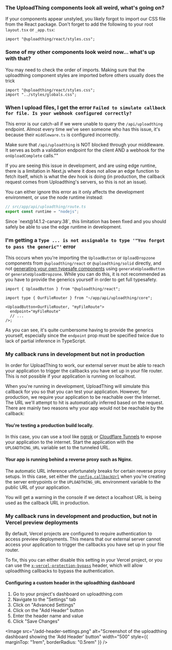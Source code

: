 
### The UploadThing components look all weird, what's going on?

If your components appear unstyled, you likely forgot to import our CSS file
from the React package. Don't forget to add the following to your root
`layout.tsx` or `_app.tsx`:

```tsx
import "@uploadthing/react/styles.css";
```

### Some of my other components look weird now... what's up with that?

You may need to check the order of imports. Making sure that the uploadthing
component styles are imported before others usually does the trick

```tsx
import "@uploadthing/react/styles.css";
import "../styles/globals.css";
```

### When I upload files, I get the error `Failed to simulate callback for file. Is your webhook configured correctly?`

This error is our catch-all if we were unable to query the `/api/uploadthing`
endpoint. Almost every time we've seen someone who has this issue, it's because
their `middleware.ts` is configured incorrectly.

Make sure that `/api/uploadthing` is NOT blocked through your middleware. It
serves as both a validation endpoint for the client AND a webhook for the
`onUploadComplete` calls.""

If you are seeing this issue in development, and are using edge runtine, there
is a limitation in Next.js where it does not allow an edge function to fetch
itself, which is what the dev hook is doing (in production, the callback request
comes from Uploadthing's servers, so this is not an issue).

You can either ignore this error as it only affects the development environment,
or use the node runtime instead:

```ts
// src/app/api/uploadthing/route.ts
export const runtime = "nodejs";
```

<Callout type="info">
  Since `next@14.1.2-canary.38`, this limitation has been fixed and you should
  safely be able to use the edge runtime in development.
</Callout>

### I'm getting a `Type ... is not assignable to type '"You forgot to pass the generic"'` error

This occurs when you're importing the `UploadButton` or `UploadDropzone`
components from `@uploadthing/react` or `@uploadthing/solid` directly, and not
[generating your own typesafe components](/api-reference/react#generateComponents)
using `generateUploadButton` or `generateUploadDropzone`. While you can do this,
it is not recommended as you have to provide the generics yourself in order to
get full typesafety.

```tsx
import { UploadButton } from "@uploadthing/react";

import type { OurFileRouter } from "~/app/api/uploadthing/core";

<UploadButton<OurFileRouter, "myFileRoute">
  endpoint="myFileRoute"
  // ...
/>;
```

As you can see, it's quite cumbersome having to provide the generics yourself,
especially since the `endpoint` prop must be specified twice due to lack of
partial inference in TypeScript.

### My callback runs in development but not in production

In order for UploadThing to work, our external server must be able to reach your
application to trigger the callbacks you have set up in your file router. This
is not possible if your application is running on localhost.

When you're running in development, UploadThing will simulate this callback for
you so that you can test your application. However, for production, we require
your application to be reachable over the Internet. The URL we'll attempt to hit
is automatically inferred based on the request. There are mainly two reasons why
your app would not be reachable by the callback:

#### You're testing a production build locally.

In this case, you can use a tool like [ngrok](https://ngrok.com/) or
[Cloudflare Tunnels](https://developers.cloudflare.com/cloudflare-one/connections/connect-networks/get-started/create-remote-tunnel/)
to expose your application to the internet. Start the application with the
`UPLOADTHING_URL` variable set to the tunneled URL.

#### Your app is running behind a reverse proxy such as Nginx.

The automatic URL inference unfortunately breaks for certain reverse proxy
setups. In this case, set either the
[`config.callbackUrl`](/api-reference/server#config) when you're creating the
server entrypoints or the `UPLOADTHING_URL` environment variable to the public
URL of your application.

You will get a warning in the console if we detect a localhost URL is being used
as the callback URL in production.

### My callback runs in development and production, but not in Vercel preview deployments

By default, Vercel projects are configured to require authentication to access
preview deployments. This means that our external server cannot access your
application to trigger the callbacks you have set up in your file router.

To fix, this you can either disable this setting in your Vercel project, or you
can use the
[`x-vercel-protection-bypass`](https://vercel.com/docs/security/deployment-protection/methods-to-bypass-deployment-protection/protection-bypass-automation)
header, which will allow uploadthing callbacks to bypass the authentication.

#### Configuring a custom header in the uploadthing dashboard

1. Go to your project's dashboard on uploadthing.com
2. Navigate to the "Settings" tab
3. Click on "Advanced Settings"
4. Click on the "Add Header" button
5. Enter the header name and value
6. Click "Save Changes"

<Image
  src="/add-header-settings.png"
  alt="Screenshot of the uploadthing dashboard showing the 'Add Header' button"
  width="500"
  style={{ marginTop: "1rem", borderRadius: "0.5rem" }}
/>
